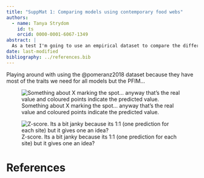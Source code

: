 ```yaml
---
title: "SuppMat 1: Comparing models using contemporary food webs"
authors:
  - name: Tanya Strydom
    id: ts
    orcid: 0000-0001-6067-1349
abstract: |
  As a test I'm going to use an empirical dataset to compare the different models.
date: last-modified
bibliography: ../references.bib
---
```


Playing around with using the @pomeranz2018 dataset because they have most of the traits we need for all models but the PFIM...

![Something about X marking the spot... anyway that's the real value and coloured points indicate the predicted value.](figures/summary_contemporary.png)

![Z-score. Its a bit janky because its 1:1 (one prediction for each site) but it gives one an idea?](figures/zscore_contemporary.png)

# References {.unnumbered}

::: {#refs}
:::